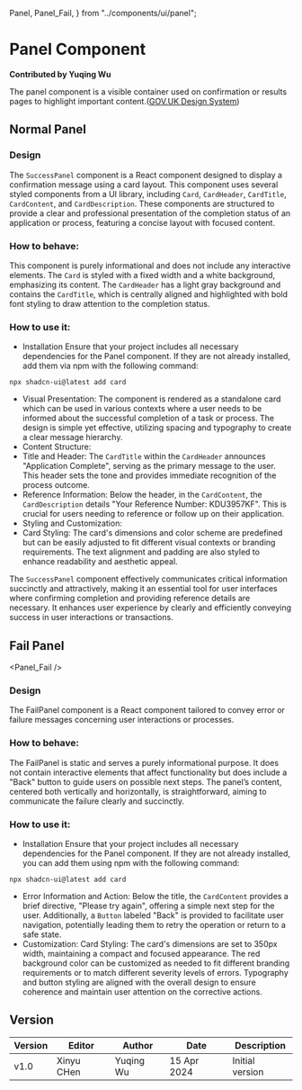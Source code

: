  Panel,
  Panel_Fail,
} from "../components/ui/panel";

# Panel Component

**Contributed by Yuqing Wu**

The panel component is a visible container used on confirmation or results pages to highlight important content.([GOV.UK Design System](https://design-system.service.gov.uk/components/panel/))

## Normal Panel
<Panel />

### Design
The `SuccessPanel` component is a React component designed to display a confirmation message using a card layout. This component uses several styled components from a UI library, including `Card`, `CardHeader`, `CardTitle`, `CardContent`, and `CardDescription`. These components are structured to provide a clear and professional presentation of the completion status of an application or process, featuring a concise layout with focused content.

### How to behave:
This component is purely informational and does not include any interactive elements. The `Card` is styled with a fixed width and a white background, emphasizing its content. The `CardHeader` has a light gray background and contains the `CardTitle`, which is centrally aligned and highlighted with bold font styling to draw attention to the completion status.

### How to use it:
- Installation
Ensure that your project includes all necessary dependencies for the Panel component. If they are not already installed, add them via npm with the following command:
```
npx shadcn-ui@latest add card
```

- Visual Presentation:
The component is rendered as a standalone card which can be used in various contexts where a user needs to be informed about the successful completion of a task or process. The design is simple yet effective, utilizing spacing and typography to create a clear message hierarchy.
- Content Structure:
- Title and Header:
The `CardTitle` within the `CardHeader` announces "Application Complete", serving as the primary message to the user. This header sets the tone and provides immediate recognition of the process outcome.
- Reference Information:
Below the header, in the `CardContent`, the `CardDescription` details "Your Reference Number: KDU3957KF". This is crucial for users needing to reference or follow up on their application.
- Styling and Customization:
- Card Styling:
The card's dimensions and color scheme are predefined but can be easily adjusted to fit different visual contexts or branding requirements. The text alignment and padding are also styled to enhance readability and aesthetic appeal.

The `SuccessPanel` component effectively communicates critical information succinctly and attractively, making it an essential tool for user interfaces where confirming completion and providing reference details are necessary. It enhances user experience by clearly and efficiently conveying success in user interactions or transactions.



## Fail Panel

<Panel_Fail />

### Design
The FailPanel component is a React component tailored to convey error or failure messages concerning user interactions or processes.

### How to behave:
The FailPanel is static and serves a purely informational purpose. It does not contain interactive elements that affect functionality but does include a "Back" button to guide users on possible next steps. The panel’s content, centered both vertically and horizontally, is straightforward, aiming to communicate the failure clearly and succinctly.

### How to use it:
- Installation
Ensure that your project includes all necessary dependencies for the Panel component. If they are not already installed, you can add them using npm with the following command:
```
npx shadcn-ui@latest add card
```
- Error Information and Action:
Below the title, the `CardContent` provides a brief directive, "Please try again", offering a simple next step for the user. Additionally, a `Button` labeled "Back" is provided to facilitate user navigation, potentially leading them to retry the operation or return to a safe state.
- Customization:
Card Styling:
The card's dimensions are set to 350px width, maintaining a compact and focused appearance. The red background color can be customized as needed to fit different branding requirements or to match different severity levels of errors. Typography and button styling are aligned with the overall design to ensure coherence and maintain user attention on the corrective actions.

## Version

| Version | Editor      | Author      | Date       | Description     |
| ------- | ----------- | ----------- | ---------- | --------------- |
|  v1.0   | Xinyu CHen  | Yuqing Wu   | 15 Apr 2024| Initial version |
